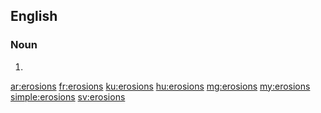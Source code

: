 ==English==

===Noun===
{{head|en}}

# {{plural of|erosion}}

[[ar:erosions]]
[[fr:erosions]]
[[ku:erosions]]
[[hu:erosions]]
[[mg:erosions]]
[[my:erosions]]
[[simple:erosions]]
[[sv:erosions]]